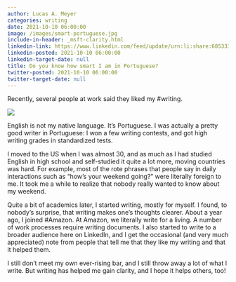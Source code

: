 ```yaml
---
author: Lucas A. Meyer
categories: writing
date: 2021-10-10 06:00:00
image: /images/smart-portuguese.jpg
include-in-header: _msft-clarity.html
linkedin-link: https://www.linkedin.com/feed/update/urn:li:share:6853333112810815488
linkedin-posted: 2021-10-10 06:00:00
linkedin-target-date: null
title: Do you know how smart I am in Portuguese?
twitter-posted: 2021-10-10 06:00:00
twitter-target-date: null
---
```


Recently, several people at work said they liked my #writing. 

![](/images/smart-portuguese.jpg)

English is not my native language. It's Portuguese. I was actually a pretty good writer in Portuguese: I won a few writing contests, and got high writing grades in standardized tests.

I moved to the US when I was almost 30, and as much as I had studied English in high school and self-studied it quite a lot more, moving countries was hard. For example, most of the rote phrases that people say in daily interactions such as "how's your weekend going?" were literally foreign to me. It took me a while to realize that nobody really wanted to know about my weekend.

Quite a bit of academics later, I started writing, mostly for myself. I found, to nobody's surprise, that writing makes one's thoughts clearer. About a year ago, I joined #Amazon. At Amazon, we literally write for a living. A number of work processes require writing documents. I also started to write to a broader audience here on LinkedIn, and I get the occasional (and very much appreciated) note from people that tell me that they like my writing and that it helped them.

I still don't meet my own ever-rising bar, and I still throw away a lot of what I write. But writing has helped me gain clarity, and I hope it helps others, too!

